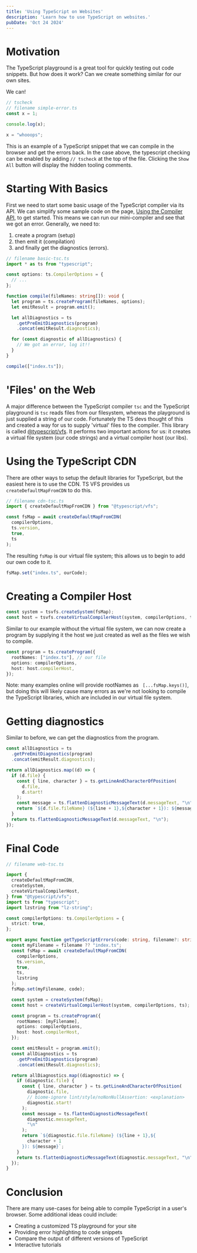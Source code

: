 ```yaml
---
title: 'Using TypeScript on Websites'
description: 'Learn how to use TypeScript on websites.'
pubDate: 'Oct 24 2024'
---
```


# Motivation

The TypeScript playground is a great tool for quickly testing out code snippets. But how does it work? Can we create something similar for our own sites.

We can!

```ts
// tscheck
// filename simple-error.ts
const x = 1;

console.log(x);

x = "whooops";
```

This is an example of a TypeScript snippet that we can compile in the browser and get the errors back. In the case above, the typescript checking can be enabled by adding `// tscheck` at the top of the file. Clicking the `Show All` button will display the hidden tooling comments.

# Starting With Basics

First we need to start some basic usage of the TypeScript compiler via its API. We can simplify some sample code on the page, [Using the Compiler API](https://github.com/microsoft/TypeScript/wiki/Using-the-Compiler-API), to get started. This means we can run our mini-compiler and see that we got an error. Generally, we need to:

1. create a program (setup)
2. then emit it (compilation)
3. and finally get the diagnostics (errors).

```ts
// filename basic-tsc.ts
import * as ts from "typescript";

const options: ts.CompilerOptions = {
  // ...
};

function compile(fileNames: string[]): void {
  let program = ts.createProgram(fileNames, options);
  let emitResult = program.emit();

  let allDiagnostics = ts
    .getPreEmitDiagnostics(program)
    .concat(emitResult.diagnostics);

  for (const diagnostic of allDiagnostics) {
    // We got an error, log it!!
  }
}

compile(["index.ts"]);
```

# 'Files' on the Web

A major difference between the TypeScript compiler `tsc` and the TypeScript playground is `tsc` reads files from our filesystem, whereas the playground is just supplied a string of our code. Fortunately the TS devs thought of this and created a way for us to supply 'virtual' files to the compiler. This library is called [@typescript/vfs](https://www.typescriptlang.org/dev/typescript-vfs/). It performs two important actions for us: it creates a virtual file system (our code strings) and a virtual compiler host (our libs).

# Using the TypeScript CDN

There are other ways to setup the default libraries for TypeScript, but the easiest here is to use the CDN. TS VFS provides us `createDefaultMapFromCDN` to do this.

```ts
// filename cdn-tsc.ts
import { createDefaultMapFromCDN } from "@typescript/vfs";

const fsMap = await createDefaultMapFromCDN(
  compilerOptions,
  ts.version,
  true,
  ts
);
```

The resulting `fsMap` is our virtual file system; this allows us to begin to add our own code to it.

```ts
fsMap.set("index.ts", ourCode);
```

# Creating a Compiler Host

```ts
const system = tsvfs.createSystem(fsMap);
const host = tsvfs.createVirtualCompilerHost(system, compilerOptions, ts);
```

Similar to our example without the virtual file system, we can now create a program by supplying it the host we just created as well as the files we wish to compile.

```ts
const program = ts.createProgram({
  rootNames: ["index.ts"], // our file
  options: compilerOptions,
  host: host.compilerHost,
});
```

Note: many examples online will provide rootNames as ` [...fsMap.keys()]`, but doing this will likely cause many errors as we're not looking to compile the TypeScript libraries, which are included in our virtual file system.

# Getting diagnostics

Similar to before, we can get the diagnostics from the program.

```ts
const allDiagnostics = ts
  .getPreEmitDiagnostics(program)
  .concat(emitResult.diagnostics);

return allDiagnostics.map((d) => {
  if (d.file) {
    const { line, character } = ts.getLineAndCharacterOfPosition(
      d.file,
      d.start!
    );
    const message = ts.flattenDiagnosticMessageText(d.messageText, "\n");
    return `${d.file.fileName} (${line + 1},${character + 1}): ${message}`;
  }
  return ts.flattenDiagnosticMessageText(d.messageText, "\n");
});
```

# Final Code

```ts
// filename web-tsc.ts

import {
  createDefaultMapFromCDN,
  createSystem,
  createVirtualCompilerHost,
} from "@typescript/vfs";
import ts from "typescript";
import lzstring from "lz-string";

const compilerOptions: ts.CompilerOptions = {
  strict: true,
};

export async function getTypeScriptErrors(code: string, filename?: string) {
  const myFilename = filename ?? "index.ts";
  const fsMap = await createDefaultMapFromCDN(
    compilerOptions,
    ts.version,
    true,
    ts,
    lzstring
  );
  fsMap.set(myFilename, code);

  const system = createSystem(fsMap);
  const host = createVirtualCompilerHost(system, compilerOptions, ts);

  const program = ts.createProgram({
    rootNames: [myFilename],
    options: compilerOptions,
    host: host.compilerHost,
  });

  const emitResult = program.emit();
  const allDiagnostics = ts
    .getPreEmitDiagnostics(program)
    .concat(emitResult.diagnostics);

  return allDiagnostics.map((diagnostic) => {
    if (diagnostic.file) {
      const { line, character } = ts.getLineAndCharacterOfPosition(
        diagnostic.file,
        // biome-ignore lint/style/noNonNullAssertion: <explanation>
        diagnostic.start!
      );
      const message = ts.flattenDiagnosticMessageText(
        diagnostic.messageText,
        "\n"
      );
      return `${diagnostic.file.fileName} (${line + 1},${
        character + 1
      }): ${message}`;
    }
    return ts.flattenDiagnosticMessageText(diagnostic.messageText, "\n");
  });
}
```

# Conclusion

There are many use-cases for being able to compile TypeScript in a user's browser. Some additional ideas could include:

- Creating a customized TS playground for your site
- Providing error highlighting to code snippets
- Compare the output of different versions of TypeScript
- Interactive tutorials
